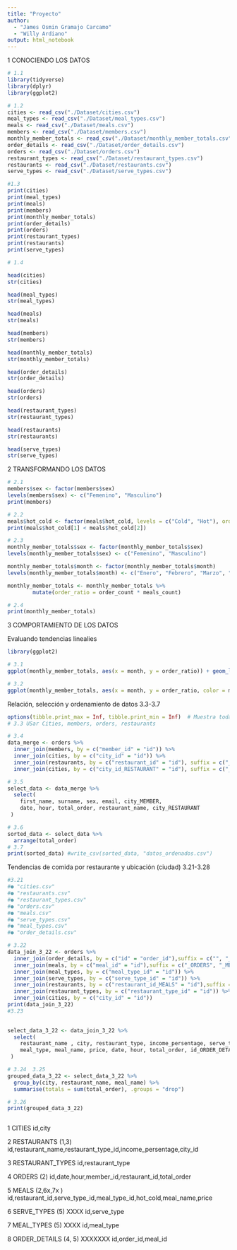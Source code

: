 ```yaml
---
title: "Proyecto"
author: 
  - "James Osmin Gramajo Carcamo"
  - "Willy Ardiano"
output: html_notebook
---
```


1 CONOCIENDO LOS DATOS

```r
# 1.1
library(tidyverse)
library(dplyr)
library(ggplot2)

# 1.2
cities <- read_csv("./Dataset/cities.csv")
meal_types <- read_csv("./Dataset/meal_types.csv")
meals <- read_csv("./Dataset/meals.csv")
members <- read_csv("./Dataset/members.csv")
monthly_member_totals <- read_csv("./Dataset/monthly_member_totals.csv")
order_details <- read_csv("./Dataset/order_details.csv")
orders <- read_csv("./Dataset/orders.csv")
restaurant_types <- read_csv("./Dataset/restaurant_types.csv")
restaurants <- read_csv("./Dataset/restaurants.csv")
serve_types <- read_csv("./Dataset/serve_types.csv")

#1.3
print(cities)
print(meal_types)
print(meals)
print(members)
print(monthly_member_totals)
print(order_details)
print(orders)
print(restaurant_types)
print(restaurants)
print(serve_types)


```

```r

# 1.4

head(cities)
str(cities)

head(meal_types)
str(meal_types)

head(meals)
str(meals)

head(members)
str(members)

head(monthly_member_totals)
str(monthly_member_totals)

head(order_details)
str(order_details)

head(orders)
str(orders)

head(restaurant_types)
str(restaurant_types)

head(restaurants)
str(restaurants)

head(serve_types)
str(serve_types)
```

2 TRANSFORMANDO LOS DATOS

```r
# 2.1
members$sex <- factor(members$sex)
levels(members$sex) <- c("Femenino", "Masculino")
print(members)

# 2.2
meals$hot_cold <- factor(meals$hot_cold, levels = c("Cold", "Hot"), ordered = TRUE)
print(meals$hot_cold[1] < meals$hot_cold[2])

# 2.3
monthly_member_totals$sex <- factor(monthly_member_totals$sex)
levels(monthly_member_totals$sex) <- c("Femenino", "Masculino")

monthly_member_totals$month <- factor(monthly_member_totals$month)
levels(monthly_member_totals$month) <- c("Enero", "Febrero", "Marzo", "Abril", "Mayo", "Junio")

monthly_member_totals <- monthly_member_totals %>%
        mutate(order_ratio = order_count * meals_count)

# 2.4
print(monthly_member_totals)
```

3 COMPORTAMIENTO DE LOS DATOS

Evaluando tendencias linealies

```r
library(ggplot2)

# 3.1
ggplot(monthly_member_totals, aes(x = month, y = order_ratio)) + geom_line()

# 3.2
ggplot(monthly_member_totals, aes(x = month, y = order_ratio, color = month)) + geom_line()
```

Relación, selección y ordenamiento de datos 3.3-3.7

```r
options(tibble.print_max = Inf, tibble.print_min = Inf)  # Muestra todas las filas
# 3.3 USar Cities, members, orders, restaurants

# 3.4
data_merge <- orders %>%
  inner_join(members, by = c("member_id" = "id")) %>%
  inner_join(cities, by = c("city_id" = "id")) %>%
  inner_join(restaurants, by = c("restaurant_id" = "id"), suffix = c("_MEMBER", "_RESTAURANT"))  %>%
  inner_join(cities, by = c("city_id_RESTAURANT" = "id"), suffix = c("_MEMBER", "_RESTAURANT"))

# 3.5 
select_data <- data_merge %>%
  select(
    first_name, surname, sex, email, city_MEMBER,
    date, hour, total_order, restaurant_name, city_RESTAURANT
 )

# 3.6
sorted_data <- select_data %>%
  arrange(total_order)
# 3.7
print(sorted_data) #write_csv(sorted_data, "datos_ordenados.csv")
```



Tendencias de comida por restaurante y ubicación (ciudad) 3.21-3.28
```r
#3.21
#● "cities.csv" 
#● "restaurants.csv" 
#● "restaurant_types.csv" 
#● "orders.csv"
#● "meals.csv" 
#● "serve_types.csv" 
#● "meal_types.csv" 
#● "order_details.csv"

# 3.22
data_join_3_22 <- orders %>%
  inner_join(order_details, by = c("id" = "order_id"),suffix = c("", "_ORDER_DETAIL")) %>%
  inner_join(meals, by = c("meal_id" = "id"),suffix = c("_ORDERS", "_MEALS")) %>%
  inner_join(meal_types, by = c("meal_type_id" = "id")) %>%
  inner_join(serve_types, by = c("serve_type_id" = "id")) %>%
  inner_join(restaurants, by = c("restaurant_id_MEALS" = "id"),suffix = c("_ORDERS", "_MEALS")) %>%
  inner_join(restaurant_types, by = c("restaurant_type_id" = "id")) %>%
  inner_join(cities, by = c("city_id" = "id"))
print(data_join_3_22) 
#3.23
 

select_data_3_22 <- data_join_3_22 %>%
  select(
    restaurant_name , city, restaurant_type, income_persentage, serve_type,
    meal_type, meal_name, price, date, hour, total_order, id_ORDER_DETAIL
 ) 

# 3.24  3.25
grouped_data_3_22 <- select_data_3_22 %>%
  group_by(city, restaurant_name, meal_name) %>%
  summarise(totals = sum(total_order), .groups = "drop")

# 3.26
print(grouped_data_3_22)



```
1 CITIES
id,city

2 RESTAURANTS (1,3)
id,restaurant_name,restaurant_type_id,income_persentage,city_id

3 RESTAURANT_TYPES
id,restaurant_type

4 ORDERS (2) 
id,date,hour,member_id,restaurant_id,total_order

5 MEALS (2,6x,7x )
id,restaurant_id,serve_type_id,meal_type_id,hot_cold,meal_name,price

6 SERVE_TYPES (5) XXXX
id,serve_type

7 MEAL_TYPES (5) XXXX
id,meal_type

8 ORDER_DETAILS (4, 5) XXXXXXX
id,order_id,meal_id
